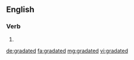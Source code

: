 ==English==

===Verb===
{{head|en|verb form}}

# {{en-past of|gradate}}

[[de:gradated]]
[[fa:gradated]]
[[mg:gradated]]
[[vi:gradated]]